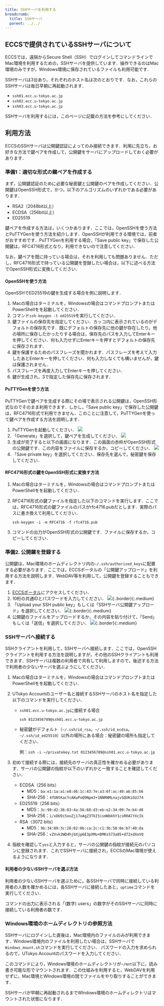 ```yaml
---
title: SSHサーバを利用する
breadcrumb:
  title: SSHサーバ
  parent: ../../
---
```



<WwweccEol systemName="ECCS端末"/>

## ECCSで提供されているSSHサーバについて

ECCSでは，遠隔からSecure Shell（SSH）でログインしてコマンドラインでMac環境を利用するための，SSHサーバを提供しています．操作できるのはMac環境のみですが，Windows環境に保存されているファイルも利用可能です．

SSHサーバは3台あり，それぞれのホスト名は次のとおりです．なお，これらのSSHサーバは毎日早朝に再起動されます．

- `ssh01.ecc.u-tokyo.ac.jp`
- `ssh02.ecc.u-tokyo.ac.jp`
- `ssh03.ecc.u-tokyo.ac.jp`

SSHサーバを利用するには，このページに記載の方法を参考にしてください．

## 利用方法

ECCSのSSHサーバは公開鍵認証によってのみ接続できます．利用に先立ち，お好きな方法で鍵ペアを作成して，公開鍵をサーバにアップロードしておく必要があります．

### 準備1：適切な形式の鍵ペアを作成する

まず，公開鍵認証のために必要な秘密鍵と公開鍵のペアを作成してください．公開鍵はOpenSSH形式で，かつ，以下のアルゴリズムのいずれかである必要があります．

- RSA2（2048bit以上）
- ECDSA（256bit以上）
- ED25519

鍵ペアを作成する方法は，いくつかあります．ここでは，OpenSSHを使う方法とPuTTYGenを使う方法を紹介します．OpenSSHが利用できる環境では，前者がおすすめです．PuTTYGenを利用する場合，「Save public key」で保存した公開鍵は，RFC4716形式となり，利用できないので注意してください．

なお，鍵ペアを既に持っている場合は，それを利用しても問題ありません．ただし，RFC4716形式で持っている公開鍵を登録したい場合は，以下に述べる方法でOpenSSH形式に変換してください．

#### OpenSSHを使う方法

OpenSSHでED25519の鍵を生成する場合を例に説明します．

1. Macの場合はターミナルを，Windowsの場合はコマンドプロンプトまたはPowerShellをを起動してください．
2. コマンド`ssh-keygen -t ed25519`を実行してください．
3. 鍵ファイルの保存先を指定してください．カッコ内に表示されているのがデフォルトの保存先です．既にデフォルトの保存先に他の鍵が存在したり，他の場所に保存したかったりする場合は，保存先のパスを入力してEnterキーを押してください．何も入力せずにEnterキーを押すとデフォルトの保存先に保存されます．
4. 鍵を保護するためのパスフレーズを聞かれます．パスフレーズを考えて入力したあとEnterキーを押してください．何も入力しなくても構いませんが，鍵は保護されません．
5. パスフレーズを再度入力してEnterキーを押してください．
6. 鍵が生成され，3で指定した保存先に保存されます．

#### PuTTYGenを使う方法

PuTTYGenで鍵ペアを生成する際にその場で表示される公開鍵は，OpenSSH形式なのでそのまま利用できます．しかし，「Save public key」で保存した公開鍵は，RFC4716形式で利用できません．このことに注意して，PuTTYGenを使って鍵ペアを作成する方法を説明します．

1. PuTTYGenを起動してください．
   ![](puttygen-launch.png)
2. 「Generate」を選択して，鍵ペアを生成してください．
   ![](puttygen-generate.png)
3. 生成が完了すると以下の画面になります．この画面の赤枠がOpenSSH形式の公開鍵です．この内容をファイルに保存するか，コピーしてください．
   ![](puttygen-pubkey.png)
4. 「Save private key」を選択してください．保存先を選んで，秘密鍵を保存してください．

#### RFC4716形式の鍵をOpenSSH形式に変換す方法

1. Macの場合はターミナルを，Windowsの場合はコマンドプロンプトまたはPowerShellをを起動してください．
2. RFC4716形式の鍵ファイルを指定した以下のコマンドを実行します．ここでは，RFC4716形式の鍵ファイルのパスがrfc4716.pubだとします．実際のパスに書き換えて利用してください．

   `ssh-keygen -i -m RFC4716 -f rfc4716.pub`
3. コマンドの出力がOpenSSH形式の公開鍵です．ファイルに保存するか，コピーしてください．

### 準備2. 公開鍵を登録する

公開鍵は，Mac環境のホームディレクトリ内の`~/.ssh/authorized_keys`に配置する必要があります．ここでは，ECCSポータルの「公開鍵アップロード」を利用する方法を説明します．WebDAV等を利用して，公開鍵を登録することもできます．

1. [ECCSポータル](https://portal.ecc.u-tokyo.ac.jp/)にアクセスしてください．
2. 10桁の共通IDとパスワードを入力してください．
   ![](eccs-portal-login.jpg){:.border}{:.medium}
3. 「Upload your SSH public key」もしくは「SSHサーバ公開鍵アップロード」を選択してください．
   ![](eccs-portal-menu.jpg){:.border}{:.medium}
4. 公開鍵のファイルをアップロードするか，その内容を貼り付けて，「Send」もしくは「送信」を選択してください．
   ![](eccs-portal-key-upload.jpg){:.border}{:.medium}

### SSHサーバへ接続する

SSHクライアントを利用して，SSHサーバへ接続します．ここでは，OpenSSHクライアントを利用する方法を説明しますが，その他のSSHクライアントも利用できます．SSHサーバは複数の利用者で共有して利用しますので，後述する方法で利用者の少ないサーバを選ぶようにしてください．

1. Macの場合はターミナルを，Windowsの場合はコマンドプロンプトまたはPowerShellをを起動してください．
2. UTokyo Accountのユーザー名と接続するSSHサーバのホスト名を指定した以下のコマンドを実行してください．
   - `ssh01.ecc.u-tokyo.ac.jp`に接続する場合

     `ssh 0123456789@ssh01.ecc.u-tokyo.ac.jp`
   - 秘密鍵がデフォルト（`~/.ssh/id_rsa`，`~/.ssh/id_ecdsa`，`~/.ssh/id_ed25519`）以外の場所にある場合：秘密鍵の場所も指定してください．

     例：`ssh -i ~/privatekey.txt 0123456789@ssh01.ecc.u-tokyo.ac.jp`

3. 初めて接続する際には，接続先のサーバの真正性を確かめる必要があります．サーバの公開鍵の指紋が以下のいずれかと一致することを確認してください．
   - ECDSA（256 bits）
     - MD5：`ba:e1:1a:a1:e8:d6:1c:43:7e:a3:6f:ac:40:a6:85:b6`
     - SHA-256：`4fUNtKacYcAKwPoQ9Npm3+1NNRNMLnajvSQUKiGUJ74`
   - ED25519（256 bits）
     - MD5：`3c:99:d2:36:83:4a:56:68:d3:eb:e2:34:09:7e:b4:d8`
     - SHA-256：`i/xDU9i5ouZj17oAgZ3TkI5ismNbkhY1csRRAlYXcIk`
   - RSA（3072 bits）
     - MD5：`9b:34:89:3c:26:02:0b:ca:2c:c1:3b:58:0e:b7:40:da`
     - SHA-256：`vZVvk2WD4hjbXjp6E3pXMu+DMKs573a85+d72xdXoVQ`
4. 指紋を確認して`yes`と入力すると，サーバの公開鍵の指紋が接続元のパソコンに登録されます．これでSSHサーバに接続され，ECCSのMac環境が使えるようになります．

#### 利用者の少ないSSHサーバを選ぶ方法

利用者の少ないSSHサーバを選ぶために，各SSHサーバで同時に接続している利用者の人数を確かめるには，各SSHサーバに接続したあと，`uptime`コマンドを実行してください．

コマンドの出力に表示される「(数字) users」の数字がそのSSHサーバに同時に接続している利用者の数です．

### Windows環境のホームディレクトリの参照方法

SSHサーバにログインした直後は，Mac環境内のファイルのみが利用できます．Windows環境内のファイルを利用したい場合は，SSHサーバで`Windows_mount.sh`コマンドを実行してください． パスワードの入力を求められるので，UTokyo Accountのパスワードを入力してください．

このコマンドにより，Windows環境のホームディレクトリが`~/mnt`以下に，読み書き可能な形でマウントされます．この仕組みを利用すると，WebDAVを利用せずに，Mac環境とWIndows環境の間でファイルをやり取りすることができます．

SSHサーバが早朝に再起動されるまでWIndows環境のホームディレクトリはマウントされた状態になります．